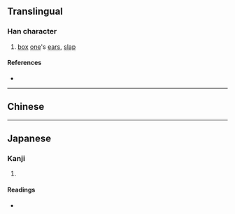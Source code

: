 {{character info/new}}
{{also|摑}}
==Translingual==

===Han character===
{{Han char|rn=64|rad=手|as=08|sn=11|four=|canj=QWMI|ids=⿰扌国}}

# [[box]] [[one]]'s [[ear]]s, [[slap]]

====References====
* {{Han ref|kx=0440.181|hdz=31897.010|uh=63B4|ud=25524}}

----

==Chinese==
{{zh-see|摑}}

----

==Japanese==

===Kanji===
{{ja-kanji|grade=|rs=手08|style=s|kyu=摑}}

# {{defn|lang=ja|sort=手08}}

====Readings====
* {{ja-readings|on=[[かく]] (kaku)|kun=[[つかむ]] (tsukamu), [[つかみ]] (tsukami)}}